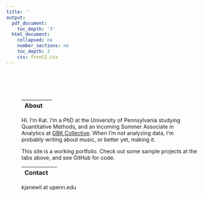 ```yaml
---
title: ''
output:
  pdf_document:
    toc_depth: '3'
  html_document:
    collapsed: no
    number_sections: no
    toc_depth: 3
    css: front2.css
---
```



<div class="row" style="padding-top: 60px;">
<div class="row" style="padding-left: 40px;">

<div class="row">
<div class="col-sm-4">

|About|  |
|:--------|-------:|


Hi. I'm Kat. I'm a PhD at the University of Pennsylvania studying Quantitative Methods, and an incoming Summer Associate in Analytics at <a href = "https://www.gbkcollective.com/team" target = "_blank"> GBK Collective</a>. When I'm not analyzing data, I'm probably writing about music, or better yet, making it.

This site is a working portfolio. Check out some sample projects at the tabs above, and see GitHub for code.


|Contact |  |
|:--------|-------:|

kjanewil at upenn.edu



  <a href="https://github.com/katjanewilson" target = "_blank"><i class="fa fa-github"    aria-hidden="true"></i> </a> <a href="https://www.linkedin.com/in/kat-wilson-920256139/" target = "_blank"><i class="fa fa-linkedin" aria-hidden="true"></i></a> <a href="https://towardsdatascience.com/@katjanewilson/" target = "_blank"><i class="fa fa-medium" aria-hidden="true"></i></a>
  

  



